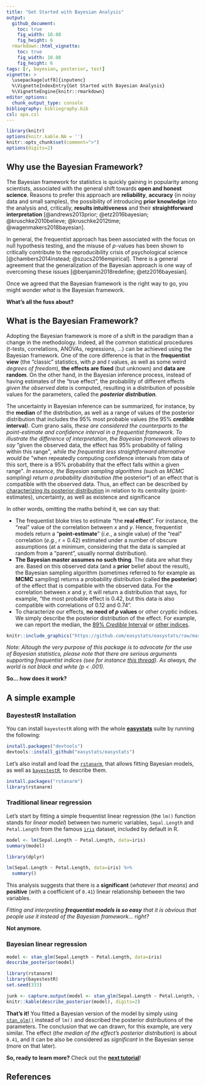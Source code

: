 ---
title: "Get Started with Bayesian Analysis"
output: 
  github_document:
    toc: true
    fig_width: 10.08
    fig_height: 6
  rmarkdown::html_vignette:
    toc: true
    fig_width: 10.08
    fig_height: 6
tags: [r, bayesian, posterior, test]
vignette: >
  \usepackage[utf8]{inputenc}
  %\VignetteIndexEntry{Get Started with Bayesian Analysis}
  %\VignetteEngine{knitr::rmarkdown}
editor_options: 
  chunk_output_type: console
bibliography: bibliography.bib
csl: apa.csl
---


```{r message=FALSE, warning=FALSE, include=FALSE}
library(knitr)
options(knitr.kable.NA = '')
knitr::opts_chunk$set(comment=">")
options(digits=2)
```


## Why use the Bayesian Framework?

The Bayesian framework for statistics is quickly gaining in popularity among scientists, associated with the general shift towards **open and honest science**. Reasons to prefer this approach are **reliability**, **accuracy** (in noisy data and small samples), the possibility of introducing **prior knowledge** into the analysis and, critically, **results intuitiveness** and their **straightforward interpretation** [@andrews2013prior; @etz2016bayesian; @kruschke2010believe; @kruschke2012time; @wagenmakers2018bayesian]. 

In general, the frequentist approach has been associated with the focus on null hypothesis testing, and the misuse of *p*-values has been shown to critically contribute to the reproducibility crisis of psychological science [@chambers2014instead; @szucs2016empirical]. There is a general agreement that the generalization of the Bayesian approach is one way of overcoming these issues [@benjamin2018redefine; @etz2016bayesian].

Once we agreed that the Bayesian framework is the right way to go, you might wonder *what* is the Bayesian framework. 

**What's all the fuss about?**

## What is the Bayesian Framework?

Adopting the Bayesian framework is more of a shift in the paradigm than a change in the methodology. Indeed, all the common statistical procedures (t-tests, correlations, ANOVAs, regressions, ...) can be achieved using the Bayesian framework. One of the core difference is that in the **frequentist view** (the "classic" statistics, with *p* and *t* values, as well as some weird *degrees of freedom*), **the effects are fixed** (but unknown) and **data are random**. On the other hand, in the Bayesian inference process, instead of having estimates of the "true effect", the probability of different effects *given the observed data* is computed, resulting in a distribution of possible values for the parameters, called the ***posterior distribution***. 

The uncertainty in Bayesian inference can be summarized, for instance, by the **median** of the distribution, as well as a range of values of the posterior distribution that includes the 95\% most probable values (the 95\% ***credible* interval***). *Cum grano salis*, these are considered the counterparts to the point-estimate and confidence interval in a frequentist framework. To illustrate the difference of interpretation, the Bayesian framework allows to say *"given the observed data, the effect has 95\% probability of falling within this range"*, while the frequentist less straightforward alternative would be *"when repeatedly computing confidence intervals from data of this sort, there is a 95\% probability that the effect falls within a given range"*. In essence, the Bayesian sampling algorithms (such as MCMC sampling) return a probability distribution (*the posterior*) of an effect that is compatible with the observed data. Thus, an effect can be described by [characterizing its posterior distribution](https://easystats.github.io/bayestestR/articles/guidelines.html) in relation to its centrality (point-estimates), uncertainty, as well as existence and significance


In other words, omitting the maths behind it, we can say that:

- The frequentist bloke tries to estimate "the **real effect**". For instance, the "real" value of the correlation between *x* and *y*. Hence, frequentist models return a "**point-estimate**" (*i.e.*, a single value) of the "real" correlation (*e.g.*, r = 0.42) estimated under a number of obscure assumptions (at a minimum, considering that the data is sampled at random from a "parent", usually normal distribution).
- **The Bayesian master assumes no such thing**. The data are what they are. Based on this observed data (and a **prior** belief about the result), the Bayesian sampling algorithm (sometimes referred to for example as **MCMC** sampling) returns a probability distribution (called **the posterior**) of the effect that is compatible with the observed data. For the correlation between *x* and *y*, it will return a distribution that says, for example, "the most probable effect is 0.42, but this data is also compatible with correlations of 0.12 and 0.74".
- To characterize our effects, **no need of *p* values** or other cryptic indices. We simply describe the posterior distribution of the effect. For example, we can report the median, the [89% *Credible* Interval](https://easystats.github.io/bayestestR/articles/credible_interval.html) or [other indices](https://easystats.github.io/bayestestR/articles/guidelines.html).


```{r echo=FALSE, fig.cap="Accurate depiction of a regular Bayesian user estimating a credible interval.", fig.align='center', out.width="50%"}
knitr::include_graphics("https://github.com/easystats/easystats/raw/master/man/figures/bayestestR/bayesianMaster.jpg")
```


*Note: Altough the very purpose of this package is to advocate for the use of Bayesian statistics, please note that there are serious arguments supporting frequentist indices (see for instance [this thread](https://discourse.datamethods.org/t/language-for-communicating-frequentist-results-about-treatment-effects/934/16)). As always, the world is not black and white (p \< .001).*

**So... how does it work?**

## A simple example

### BayestestR Installation

You can install `bayestestR` along with the whole [**easystats**](https://github.com/easystats/easystats) suite by running the following:

```{r eval=FALSE, message=FALSE, warning=FALSE, eval=FALSE}
install.packages("devtools")
devtools::install_github("easystats/easystats")
```

<!-- Now that it's done, we can *load* the packages we need, in this case [`report`](https://github.com/easystats/report), which combines `bayestestR` and other packages together. -->

<!-- ```{r message=FALSE, warning=FALSE} -->
<!-- library(report)  # Calling library(...) enables you to use the package's functions -->
<!-- ``` -->


Let's also install and load the [`rstanarm`](https://mc-stan.org/rstanarm/), that allows fitting Bayesian models, as well as [`bayestestR`](https://github.com/easystats/bayestestR), to describe them.

```{r message=FALSE, warning=FALSE, eval=FALSE}
install.packages("rstanarm")
library(rstanarm)
```



### Traditional linear regression

Let's start by fitting a simple frequentist linear regression (the `lm()` function stands for *linear model*) between two numeric variables, `Sepal.Length` and `Petal.Length` from the famous [`iris`](https://en.wikipedia.org/wiki/Iris_flower_data_set) dataset, included by default in R.

```{r message=FALSE, warning=FALSE, eval=FALSE}
model <- lm(Sepal.Length ~ Petal.Length, data=iris)
summary(model)
```
```{r echo=FALSE, message=FALSE, warning=FALSE, comment=NA}
library(dplyr)

lm(Sepal.Length ~ Petal.Length, data=iris) %>% 
  summary()
```

<!-- ```{r message=FALSE, warning=FALSE, eval=FALSE} -->
<!-- model <- lm(Sepal.Length ~ Petal.Length, data=iris) -->
<!-- report(model) -->
<!-- ``` -->
<!-- ```{r echo=FALSE, message=FALSE, warning=FALSE, comment=NA} -->
<!-- library(dplyr) -->

<!-- lm(Sepal.Length ~ Petal.Length, data=iris) %>%  -->
<!--   report() %>%  -->
<!--   to_text(width=100) -->
<!-- ``` -->

This analysis suggests that there is a **significant** (*whatever that means*) and **positive** (with a coefficient of `0.41`) linear relationship between the two variables. 

*Fitting and interpreting **frequentist models is so easy** that it is obvious that people use it instead of the Bayesian framework... right?*

**Not anymore.**


### Bayesian linear regression

<!-- ```{r message=FALSE, warning=FALSE, eval=FALSE} -->
<!-- model <- stan_glm(Sepal.Length ~ Petal.Length, data=iris) -->
<!-- report(model) -->
<!-- ``` -->
<!-- ```{r echo=FALSE, message=FALSE, warning=FALSE, comment=NA, results='hide'} -->
<!-- library(rstanarm) -->
<!-- set.seed(333) -->

<!-- model <- stan_glm(Sepal.Length ~ Petal.Length, data=iris) -->
<!-- ``` -->
<!-- ```{r echo=FALSE, message=FALSE, warning=FALSE, comment=NA} -->
<!-- model %>%  -->
<!--   report() %>%  -->
<!--   to_text(width=100) -->
<!-- ``` -->

```{r message=FALSE, warning=FALSE, eval=FALSE}
model <- stan_glm(Sepal.Length ~ Petal.Length, data=iris)
describe_posterior(model)
```
```{r echo=FALSE, message=FALSE, warning=FALSE, comment=NA}
library(rstanarm)
library(bayestestR)
set.seed(333)

junk <- capture.output(model <- stan_glm(Sepal.Length ~ Petal.Length, data=iris))
knitr::kable(describe_posterior(model), digits=2)
```


**That's it!** You fitted a Bayesian version of the model by simply using [`stan_glm()`](https://mc-stan.org/rstanarm/reference/stan_glm.html) instead of `lm()` and described the posterior distributions of the parameters. The conclusion that we can drawn, for this example, are very similar. The effect (*the median of the effect's posterior distribution*) is about `0.41`, and it can be also be considered as *significant* in the Bayesian sense (more on that later).

**So, ready to learn more?** Check out the [**next tutorial**](https://easystats.github.io/bayestestR/articles/example1.html)!

## References


